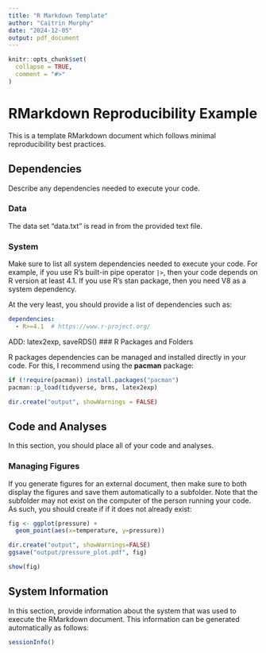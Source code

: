 ```yaml
---
title: "R Markdown Template"
author: "Caitrin Murphy"
date: "2024-12-05"
output: pdf_document
---
```


```r
knitr::opts_chunk$set(
  collapse = TRUE,
  comment = "#>"
)
```

# RMarkdown Reproducibility Example

This is a template RMarkdown document which follows minimal reproducibility best practices.

## Dependencies

Describe any dependencies needed to execute your code. 

### Data
The data set "data.txt" is read in from the provided text file.

### System

Make sure to list all system dependencies needed to execute your code. For example, if you use R's built-in pipe operator `|>`, then your code depends on R version at least 4.1. If you use R's stan package, then you need V8 as a system dependency.

At the very least, you should provide a list of dependencies such as:
```yaml
dependencies:
  - R>=4.1  # https://www.r-project.org/
```

ADD: latex2exp, saveRDS()
### R Packages and Folders

R packages dependencies can be managed and installed directly in your code. For this, I recommend using the **pacman** package:

```r
if (!require(pacman)) install.packages("pacman")
pacman::p_load(tidyverse, brms, latex2exp)

dir.create("output", showWarnings = FALSE)
```


## Code and Analyses

In this section, you should place all of your code and analyses.

### Managing Figures

If you generate figures for an external document, then make sure to both display the figures and save them automatically to a subfolder. Note that the subfolder may not exist on the computer of the person running your code. As such, you should create if if it does not already exist:

```r
fig <- ggplot(pressure) +
  geom_point(aes(x=temperature, y=pressure))

dir.create("output", showWarnings=FALSE)
ggsave("output/pressure_plot.pdf", fig) 

show(fig)
```

## System Information

In this section, provide information about the system that was used to execute the RMarkdown document. This information can be generated automatically as follows:

```r
sessionInfo()
```

